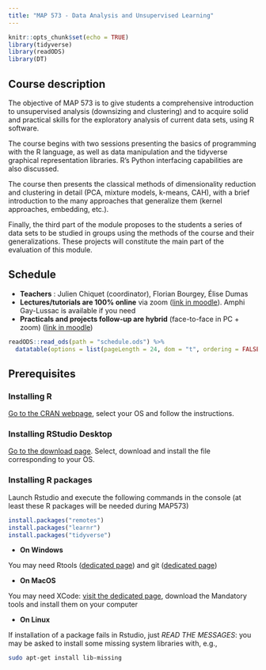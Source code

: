 ```yaml
---
title: "MAP 573 - Data Analysis and Unsupervised Learning"
---
```


```r
knitr::opts_chunk$set(echo = TRUE)
library(tidyverse)
library(readODS)
library(DT)
```

## Course description

The objective of MAP 573 is to give students a comprehensive introduction to unsupervised analysis (downsizing and clustering) and to acquire solid and practical skills for the exploratory analysis of current data sets, using R software.

The course begins with two sessions presenting the basics of programming with the R language, as well as data manipulation and the tidyverse graphical representation libraries. R's Python interfacing capabilities are also discussed.

The course then presents the classical methods of dimensionality reduction and clustering in detail (PCA, mixture models, k-means, CAH), with a brief introduction to the many approaches that generalize them (kernel approaches, embedding, etc.).

Finally, the third part of the module proposes to the students a series of data sets to be studied in groups using the methods of the course and their generalizations. These projects will constitute the main part of the evaluation of this module.


## Schedule

  - **Teachers** : Julien Chiquet (coordinator), Florian Bourgey, Élise Dumas
  - **Lectures/tutorials are 100% online** via zoom ([link in moodle](https://moodle.polytechnique.fr/enrol/index.php?id=9404)).  Amphi Gay-Lussac is available if you need 
  - **Practicals and projects follow-up are hybrid** (face-to-face in PC + zoom) ([link in moodle](https://moodle.polytechnique.fr/enrol/index.php?id=9404))

```r
readODS::read_ods(path = "schedule.ods") %>% 
  datatable(options = list(pageLength = 24, dom = "t", ordering = FALSE), rownames = FALSE)
```

## Prerequisites

### Installing R

[Go to the CRAN webpage](https://cran.r-project.org/), select your OS and follow the instructions.

### Installing RStudio Desktop

[Go to the download page](https://rstudio.com/products/rstudio/download/#download). Select, download and install the file corresponding to your OS.

### Installing R packages

Launch Rstudio and execute the following commands in the console (at least these R packages will be needed during MAP573)

```r
install.packages("remotes") 
install.packages("learnr") 
install.packages("tidyverse") 
```

- **On Windows**

You may need Rtools ([dedicated page](https://cran.r-project.org/bin/windows/Rtools/)) and git ([dedicated page](https://git-scm.com/download/win))
  
- **On MacOS**

You may need XCode: [visit the dedicated page](https://mac.r-project.org/tools/), download the Mandatory tools and install them on your computer
  
- **On Linux**

If installation of a package fails in Rstudio, just _READ THE MESSAGES_: you may be asked to install some missing system libraries with, e.g.,

```bash
sudo apt-get install lib-missing
```


